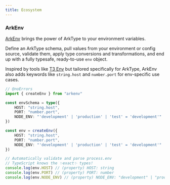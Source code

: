 ```yaml
---
title: Ecosystem
---
```


### ArkEnv

[ArkEnv](https://arkenv.js.org) brings the power of ArkType to your environment variables.

Define an ArkType schema, pull values from your environment or config source, validate them, apply type conversions and transformations, and end up with a fully typesafe, ready-to-use `env` object.

Inspired by tools like [T3 Env](https://env.t3.gg) but tailored specifically for ArkType, ArkEnv also adds keywords like `string.host` and `number.port` for env-specific use cases.

```ts
// @noErrors
import { createEnv } from "arkenv"

const envSchema = type({
	HOST: "string.host",
	PORT: "number.port",
	NODE_ENV: "'development' | 'production' | 'test' = 'development'"
})

const env = createEnv({
	HOST: "string.host",
	PORT: "number.port",
	NODE_ENV: "'development' | 'production' | 'test' = 'development'"
})

// Automatically validate and parse process.env
// TypeScript knows the ✨exact✨ types!
console.log(env.HOST) // (property) HOST: string
console.log(env.PORT) // (property) PORT: number
console.log(env.NODE_ENV) // (property) NODE_ENV: "development" | "production" | "test"
```
